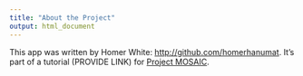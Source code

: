 ```yaml
---
title: "About the Project"
output: html_document
---
```


This app was written by Homer White:  <http://github.com/homerhanumat>.  It's part of a tutorial (PROVIDE LINK) for [Project MOSAIC](http://mosaic-web.org/).
